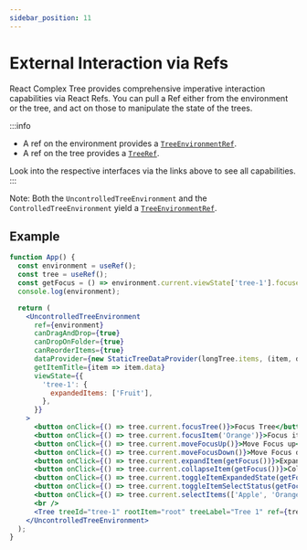 ```yaml
---
sidebar_position: 11
---
```


# External Interaction via Refs

React Complex Tree provides comprehensive imperative interaction capabilities via React Refs.
You can pull a Ref either from the environment or the tree, and act on those to manipulate the
state of the trees.

:::info

- A ref on the environment provides a [`TreeEnvironmentRef`](/docs/api/interfaces/TreeEnvironmentRef).
- A ref on the tree provides a [`TreeRef`](/docs/api/interfaces/TreeRef).

Look into the respective interfaces via the links above to see all capabilities.
:::

Note: Both the `UncontrolledTreeEnvironment` and the `ControlledTreeEnvironment` yield a
[`TreeEnvironmentRef`](/docs/api/interfaces/TreeEnvironmentRef).

## Example

```jsx live
function App() {
  const environment = useRef();
  const tree = useRef();
  const getFocus = () => environment.current.viewState['tree-1'].focusedItem || 'Fruit';
  console.log(environment);

  return (
    <UncontrolledTreeEnvironment
      ref={environment}
      canDragAndDrop={true}
      canDropOnFolder={true}
      canReorderItems={true}
      dataProvider={new StaticTreeDataProvider(longTree.items, (item, data) => ({ ...item, data }))}
      getItemTitle={item => item.data}
      viewState={{
        'tree-1': {
          expandedItems: ['Fruit'],
        },
      }}
    >
      <button onClick={() => tree.current.focusTree()}>Focus Tree</button>
      <button onClick={() => tree.current.focusItem('Orange')}>Focus item Orange</button>
      <button onClick={() => tree.current.moveFocusUp()}>Move Focus up</button>
      <button onClick={() => tree.current.moveFocusDown()}>Move Focus down</button>
      <button onClick={() => tree.current.expandItem(getFocus())}>Expand focused Item</button>
      <button onClick={() => tree.current.collapseItem(getFocus())}>Collapse focused Item</button>
      <button onClick={() => tree.current.toggleItemExpandedState(getFocus())}>Toggle item expanded-state</button>
      <button onClick={() => tree.current.toggleItemSelectStatus(getFocus())}>Toggle item selected-state</button>
      <button onClick={() => tree.current.selectItems(['Apple', 'Orange'])}>Select items Apple and Orange</button>
      <br />
      <Tree treeId="tree-1" rootItem="root" treeLabel="Tree 1" ref={tree} />
    </UncontrolledTreeEnvironment>
  );
}
```
